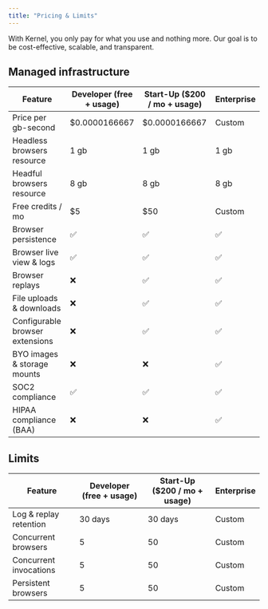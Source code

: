 ```yaml
---
title: "Pricing & Limits"
---
```


With Kernel, you only pay for what you use and nothing more. Our goal is to be cost-effective, scalable, and transparent.

## Managed infrastructure

| Feature | Developer (free + usage) | Start-Up ($200 / mo + usage) | Enterprise |
| --- | --- | --- | --- |
| Price per gb-second | $0.0000166667 | $0.0000166667 | Custom |
| Headless browsers resource | 1 gb | 1 gb | 1 gb |
| Headful browsers resource | 8 gb | 8 gb | 8 gb |
| Free credits / mo | $5 | $50 | Custom |
| Browser persistence | ✅ | ✅ | ✅ |
| Browser live view & logs | ✅ | ✅ | ✅ |
| Browser replays | ❌ | ✅ | ✅ |
| File uploads & downloads | ❌ | ✅ | ✅ |
| Configurable browser extensions | ❌ | ✅ | ✅ |
| BYO images & storage mounts | ❌ | ❌ | ✅ |
| SOC2 compliance | ✅ | ✅ | ✅ |
| HIPAA compliance (BAA) | ❌ | ❌ | ✅ |

## Limits

| Feature | Developer (free + usage) | Start-Up ($200 / mo + usage) | Enterprise |
| --- | --- | --- | --- |
| Log & replay retention | 30 days | 30 days | Custom |
| Concurrent browsers | 5 | 50 | Custom |
| Concurrent invocations | 5 | 50 | Custom |
| Persistent browsers | 5 | 50 | Custom |